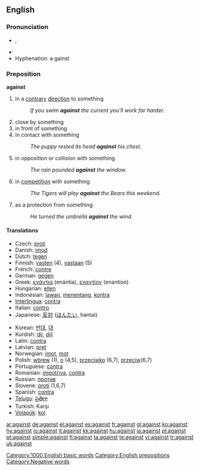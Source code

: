 ==English==

{{rank|again|also|away|147|against|though|get|eyes}}

===Pronunciation===
* {{IPA|/əˈgɛnst/, /əˈgeɪnst/}}, {{SAMPA|/@"gEnst/, /@"geInst/}}
* {{audio|en-us-against.ogg|Audio (US)}}
* Hyphenation: a&middot;gainst

===Preposition===
'''against'''

# in a [[contrary]] [[direction]] to something
#: ''If you swim '''against''' the current you'll work far harder.''
# close by something
# in front of something
# in contact with something
#: ''The puppy rested its head '''against''' his chest.''
# in opposition or collision with something
#: ''The rain pounded '''against''' the window.''
# in [[competition]] with something
#: ''The Tigers will play '''against''' the Bears this weekend.''
# as a protection from something
#: ''He turned the umbrella '''against''' the wind.''

====Translations====
{{top}}
* Czech: [[proti]]
* Danish: [[imod]]
* Dutch: [[tegen]]
* Finnish: [[vasten]] (4), [[vastaan]] (5)
* French: [[contre]]
* German: [[gegen]]
* Greek: [[ενάντια]] (enántia), [[εναντίον]] (enantíon)
* Hungarian: [[ellen]]
* Indonesian: [[lawan]], [[tentang|menentang]], [[kontra]]
* [[Interlingua]]: [[contra]]
* Italian: [[contro]]
* Japanese: [[反対]] ([[はんたい]], hantai)
{{mid}}
* Korean: [[반대]], [[대]]
* Kurdish: [[dij]], [[dijî]]
* Latin: [[contra]]
* Latvian: [[pret]]
* Norwegian: [[imot]], [[mot]]
* Polish: [[wbrew]] (1), [[o]] (4,5), [[przeciwko]] (6,7), [[przeciw]](6,7)
* Portuguese: [[contra]]
* Romanian: [[impotriva]], [[contra]]
* Russian: [[против]]
* Slovene: [[proti]] (1,6,7)
* Spanish: [[contra]]
* [[Telugu]]: [[ప్రతిగా]]
* Turkish: Karşı
* [[Volapük]]: [[kol]]
{{bottom}}

[[Category:1000 English basic words]]
[[Category:English prepositions]]
[[Category:Negative words]]

[[ar:against]]
[[de:against]]
[[el:against]]
[[es:against]]
[[fr:against]]
[[gl:against]]
[[ko:against]]
[[hy:against]]
[[io:against]]
[[it:against]]
[[kk:against]]
[[hu:against]]
[[ja:against]]
[[pl:against]]
[[pt:against]]
[[simple:against]]
[[fi:against]]
[[ta:against]]
[[te:against]]
[[vi:against]]
[[tr:against]]
[[uk:against]]